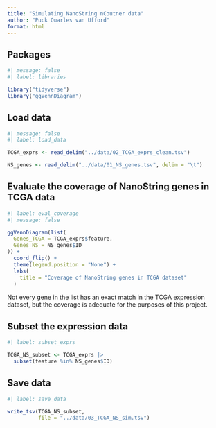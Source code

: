 ```yaml
---
title: "Simulating NanoString nCoutner data"
author: "Puck Quarles van Ufford"
format: html
---
```


## Packages

```r
#| message: false
#| label: libraries

library("tidyverse")
library("ggVennDiagram")
```

## Load data

```r
#| message: false
#| label: load_data

TCGA_exprs <- read_delim("../data/02_TCGA_exprs_clean.tsv")

NS_genes <- read_delim("../data/01_NS_genes.tsv", delim = "\t")
```

## Evaluate the coverage of NanoString genes in TCGA data

```r
#| label: eval_coverage
#| message: false

ggVennDiagram(list(
  Genes_TCGA = TCGA_exprs$feature,
  Genes_NS = NS_genes$ID
)) + 
  coord_flip() + 
  theme(legend.position = "None") + 
  labs(
    title = "Coverage of NanoString genes in TCGA dataset"
  )
```

Not every gene in the list has an exact match in the TCGA expression dataset, but the coverage is adequate for the purposes of this project.

## Subset the expression data 

```r
#| label: subset_exprs

TCGA_NS_subset <- TCGA_exprs |> 
  subset(feature %in% NS_genes$ID)
```

## Save data

```r
#| label: save_data

write_tsv(TCGA_NS_subset,
          file = "../data/03_TCGA_NS_sim.tsv")
```
